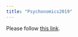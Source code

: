 ```yaml
---
title: "Psychonomics2019"
---
```


<html>
  <head>
    <meta http-equiv="Refresh" content="7; url=//semanticlibrarian.shinyapps.io/Psychonomics2019" />
  </head>
  <body>
    <p>Please follow <a href="//semanticlibrarian.shinyapps.io/Psychonomics2019">this link</a>.</p>
  </body>
</html>
